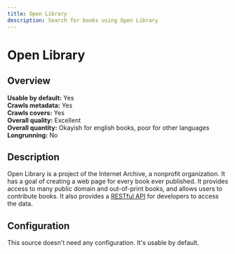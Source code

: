 ```yaml
---
title: Open Library
description: Search for books using Open Library
---
```


# Open Library

## Overview

**Usable by default:** Yes\
**Crawls metadata:** Yes\
**Crawls covers:** Yes\
**Overall quality:** Excellent\
**Overall quantity:** Okayish for english books, poor for other languages\
**Longrunning:** No

## Description

Open Library is a project of the Internet Archive, a nonprofit organization.
It has a goal of creating a web page for every book ever published.
It provides access to many public domain and out-of-print books, and allows users to contribute books.
It also provides a [RESTful API](https://openlibrary.org/developers/api) for developers to access the data.

## Configuration

This source doesn't need any configuration. It's usable by default.

